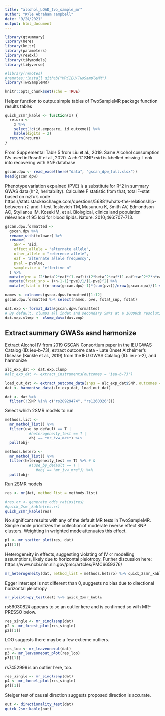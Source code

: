 ```yaml
---
title: "alcohol_LOAD_two_sample_mr"
author: "Kyle Abraham Campbell"
date: "9/26/2021"
output: html_document
---
```


```r
library(gtsummary)
library(here)
library(knitr)
library(parameters)
library(readxl)
library(tidymodels)
library(tidyverse)

#library(remotes)
#remotes::install_github("MRCIEU/TwoSampleMR")
library(TwoSampleMR)

knitr::opts_chunk$set(echo = TRUE)
```

Helper function to output simple tables of TwoSampleMR package function results tables
```r
quick_2smr_kable <- function(x) {
  return <-
    x %>%
    select(!c(id.exposure, id.outcome)) %>%
    kable(digits = 2)
  return(return)
}
```

From Supplemental Table 5 from Liu et al., 2019. Same Alcohol consumption IVs used in Rosoff et al., 2020. A chr17 SNP rsid is labelled missing. Look into recovering with SNP database
```r
gscan.dpw <- read_excel(here("data", "gscan_dpw_full.xlsx"))
head(gscan.dpw)
```

Phenotype variation explained (PVE) is a substitute for R^2 in summary GWAS data (h^2, heritability). Calculate F statistic from that, total F-stat based on mzfu's code
https://stats.stackexchange.com/questions/56881/whats-the-relationship-between-r2-and-f-test
Teslovich TM, Musunuru K, Smith AV, Edmondson AC, Stylianou IM, Koseki M, et al. Biological,
clinical and population relevance of 95 loci for blood lipids. Nature. 2010;466:707–713.

```r
gscan.dpw.formatted <-
  gscan.dpw %>%
  rename_with(tolower) %>%
  rename(
    SNP = rsid,
    effect_allele = "alternate allele",
    other_allele = "reference allele",
    eaf = "alternate allele frequency",
    pval = pvalue,
    samplesize = "effective n"
  ) %>%
  mutate(pve = (2*beta^2*eaf*(1-eaf))/(2*beta^2*eaf*(1-eaf)+se^2*2*n*eaf*(1-eaf))) %>%
  mutate(fstat_snp = ((n-1-1)*pve)/1/(1-pve)^2) %>%
  mutate(fstat = ((n-nrow(gscan.dpw)-1)*(sum(pve))/nrow(gscan.dpw)/(1-sum(pve))^2))

names <- colnames(gscan.dpw.formatted)[1:12]
gscan.dpw.formatted %>% select(names, pve, fstat_snp, fstat)
```

```r
dat.exp <- format_data(gscan.dpw.formatted)
# By default, clumps all index and secondary SNPs at a 10000kb resolution with r^2 > .001
dat.exp.clump <- clump_data(dat.exp)
```

## Extract summary GWASs asnd harmonize

Extract Alcohol IV from 2019 GSCAN Consortium paper in the IEU GWAS Catalog (ID: ieu-b-73), extract outcome data - Late Onset Alzheimer's Disease (Kunkle et al., 2019) from the IEU GWAS Catalog (ID: ieu-b-2), and harmonize

```r
alc_exp_dat <- dat.exp.clump
#alc_exp_dat <- extract_instruments(outcomes = 'ieu-b-73')
```

```r
load_out_dat <- extract_outcome_data(snps = alc_exp_dat$SNP, outcomes = 'ebi-a-GCST005069')
dat <- harmonise_data(alc_exp_dat, load_out_dat)
```
```r
dat <- dat %>%
  filter(!(SNP %in% c("rs28929474", "rs1260326")))
```


Select which 2SMR models to run
```r
methods.list <-
  mr_method_list() %>%
  filter(use_by_default == T | 
           #heterogeneity_test == T | 
           obj == "mr_ivw_mre") %>%
  pull(obj)

methods.hetero <-
  mr_method_list() %>%
  filter(heterogeneity_test == T) %>% # & 
           #(use_by_default == T | 
              #obj == "mr_ivw_mre")) %>% 
  pull(obj)
```

Run 2SMR models
```r
res <- mr(dat, method_list = methods.list)
```

```r
#res.or <- generate_odds_ratios(res)
#quick_2smr_kable(res.or)
quick_2smr_kable(res)
```

No significant results with any of the default MR tests in TwoSampleMR. Simple mode prioritizes the collection of moderate inverse effect SNP clusters. Weighting in weighted mode attenuates this effect.

```r
p1 <- mr_scatter_plot(res, dat)
p1[[1]]
```

Heterogeneity in effects, suggesting violating of IV or modelling assumptions, likely due to     horizontal pleiotropy. Further discussion here: https://www.ncbi.nlm.nih.gov/pmc/articles/PMC6659376/
```r
mr_heterogeneity(dat, method_list = methods.hetero) %>% quick_2smr_kable
```

Egger intercept is not different than 0, suggests no bias due to directional horizontal pleiotropy
```r
mr_pleiotropy_test(dat) %>% quick_2smr_kable
```

rs56030824 appears to be an outlier here and is confirmed so with MR-PRESSO below.
```r
res_single <- mr_singlesnp(dat)
p2 <- mr_forest_plot(res_single)
p2[[1]]
```

LOO suggests there may be a few extreme outliers.
```r
res_loo <- mr_leaveoneout(dat)
p3 <- mr_leaveoneout_plot(res_loo)
p3[[1]]
```

rs7452999 is an outlier here, too.
```r
res_single <- mr_singlesnp(dat)
p4 <- mr_funnel_plot(res_single)
p4[[1]]
```

Steiger test of causal direction suggests proposed direction is accurate.
```r
out <- directionality_test(dat)
quick_2smr_kable(out)
```
